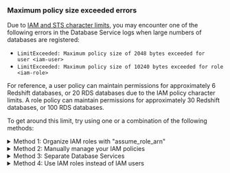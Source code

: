 ### Maximum policy size exceeded errors

Due to [IAM and STS character
limits](https://docs.aws.amazon.com/IAM/latest/UserGuide/reference_iam-quotas.html#reference_iam-quotas-entity-length),
you may encounter one of the following errors in the Database Service logs when
large numbers of databases are registered:
- `LimitExceeded: Maximum policy size of 2048 bytes exceeded for user <iam-user>`
- `LimitExceeded: Maximum policy size of 10240 bytes exceeded for role <iam-role>`

For reference, a user policy can maintain permissions for approximately 6
Redshift databases, or 20 RDS databases due to the IAM policy character limits.
A role policy can maintain permissions for approximately 30 Redshift databases,
or 100 RDS databases.

To get around this limit, try using one or a combination of the following
methods:

<details>
<summary>Method 1: Organize IAM roles with &quot;assume_role_arn&quot;</summary>
You can reduce the policy size by separating them into multiple IAM roles. Use
`assume_role_arn` to specify different IAM roles for accessing the databases:

<Tabs>
  <TabItem label="Auto-Discovery by Discovery Service">
  You can specify `assume_role_arn` in the AWS matchers of Discovery Service's
  configuration:

  (!docs/pages/includes/discovery/discovery-group.mdx!)

  ```yaml
  discovery_service:
    discovery_group: "prod"
    enabled: true
    aws:
      - types: ["rds"]
        regions: ["us-west-1", "us-west-2"]
        assume_role_arn: "arn:aws:iam::123456789012:role/example-role-rds-env-prod-discovery"
        tags:
          "env": "prod"

      - types: ["redshift", "redshift-serverless"]
        regions: ["us-west-2"]
        assume_role_arn: "arn:aws:iam::123456789012:role/example-role-redshift-env-dev"
        tags:
          "env": "dev"
  ```
  The Discovery Service will use the IAM roles specified in `assume_role_arn`
  for discovery, and by default the Database Service will use the same IAM
  roles for authentication.

  However, you can also overwrite the IAM roles for authentication by Database
  Service if you wish to use different roles:
  ```yaml
  db_service:
    enabled: true
    resources:
      # Matches us-west-1 env=prod RDS databases from Discovery Service, and
      # overwrites assume_role_arn.
      - labels:
          "env": "prod"
          "region": "us-west-1"
        aws:
          assume_role_arn: "arn:aws:iam::123456789012:role/example-role-rds-env-prod-us-west-1-access"

      # Matches us-west-2 env=prod RDS databases from Discovery Service, and
      # overwrites assume_role_arn.
      - labels:
          "env": "prod"
          "region": "us-west-2"
        aws:
          assume_role_arn: "arn:aws:iam::123456789012:role/example-role-rds-env-prod-us-west-2-access"

      # Matches env=dev Redshift databases from Discovery Service and inherits
      # "arn:aws:iam::123456789012:role/example-role-redshift-env-dev"
      - labels:
          "env": "dev"
  ```

  <Admonition type="tip" title="Auto-discovery labels">
  Teleport generates certain labels derived from the cloud resource attributes
  during discovery. See [Auto-Discovery
  labels](../../reference/agent-services/database-access-reference/labels.mdx)
  /labels/#auto-discovery)
  for more details.
  </Admonition>

  Create or print the required IAM policies with the following commands and
  attach them to the respective IAM roles:

  ```code
  $ teleport db configure aws create-iam --types redshift,redshift-serverless --name teleport-redshift-access
  $ teleport db configure aws print-iam --types redshift,redshift-serverless
  ```

  Refer to the command usage for a complete list of database types supported by
  the `--types` option.

  </TabItem>

  <TabItem label="Auto-Discovery by Database Service">
  You can specify `assume_role_arn` in the AWS matchers of Database Service's
  configuration:
  ```yaml
  db_service:
    enabled: true
    aws:
      - types: ["rds"]
        regions: ["us-west-1", "us-west-2"]
        assume_role_arn: "arn:aws:iam::123456789012:role/example-role-rds-env-prod"
        tags:
          "env": "prod"

      - types: ["redshift", "redshift-serverless"]
        regions: ["us-west-2"]
        assume_role_arn: "arn:aws:iam::123456789012:role/example-role-redshift-env-dev"
        tags:
          "env": "dev"
  ```
  The Database Service will use the IAM roles specified `assume_role_arn` for
  both discovery and authentication.

  To bootstrap IAM permissions, run the bootstrap command for each `assume_role_arn`:

   ```code
   $ teleport db configure bootstrap \
       -c /etc/teleport.yaml \
       --policy-name teleport-policy-rds-env-prod \
       --attach-to-role "arn:aws:iam::123456789012:role/example-role-rds-env-prod"
  ```
  </TabItem>

  <TabItem label="Static config">
  You can specify `aws.assume_role_arn` when defining databases in Database
  Service's configuration:
  ```yaml
  db_service:
    enabled: true
    databases:
    - name: "rds-postgres"
      protocol: "postgres"
      uri: "rds-postgres.abcdef012345.us-west-1.rds.amazonaws.com:5432"
      aws:
          assume_role_arn: "arn:aws:iam::123456789012:role/example-rds-access-role"
  ```

  To bootstrap IAM permissions, run the bootstrap command for each `assume_role_arn`:

   ```code
   $ teleport db configure bootstrap \
       -c /etc/teleport.yaml \
       --policy-name teleport-policy-rds-access \
       --attach-to-role "arn:aws:iam::123456789012:role/example-rds-access-role"
  ```
  </TabItem>

  <TabItem label="Other dynamic resources">
  You can specify `aws.assume_role_arn` when defining databases:
  ```yaml
  kind: db
  version: v3
  metadata:
    name: "rds-postgres"
    labels:
      env: "dev"
  spec:
    protocol: "postgres"
    uri: "rds-postgres.abcdef012345.us-west-1.rds.amazonaws.com:5432"
    aws:
      assume_role_arn: "arn:aws:iam::123456789012:role/example-rds-access-role"
  ```

  Alternatively, you can overwrite the IAM roles for authentication by Database
  Service:
  ```yaml
  db_service:
    enabled: true
    resources:
      # Matches env=dev databases and overwrites assume_role_arn.
      - labels:
          "env": "dev"
        aws:
          assume_role_arn: "arn:aws:iam::123456789012:role/example-env-dev-access"

      # Matches env=prod database, and use the assume_role_arn in the database's
      # definition or use the host IAM identity if assume_role_arn is empty.
      - labels:
          "env": "prod"
  ```

  Create or print the required IAM policies with the following commands and
  attach them to the respective IAM roles:

  ```code
  $ teleport db configure aws create-iam --types rds --name teleport-rds-access
  $ teleport db configure aws print-iam --types rds
  ```

  Refer to the command usage for a complete list of database types supported by
  the `--types` option.
  </TabItem>

</Tabs>

The IAM roles specified in `assume_role_arn` must
[trust](https://aws.amazon.com/blogs/security/how-to-use-trust-policies-with-iam-roles/)
the IAM identity of the host running the Database Service.

The `assume_role_arn` is not limited to the same AWS account so you can also
use this feature for [AWS Cross-Account
Access](../../zero-trust-access/enroll-resources/database-access/enroll-aws-databases/aws-cross-account.mdx).

</details>

<details>
<summary>Method 2: Manually manage your IAM policies</summary>
You can manually manage IAM policies for database connections instead of
relying on the Database Service to update them.

For example, you can limit the character size by attaching a policy with a
wildcard "*" for "Resource":

<Tabs>
  <TabItem label="RDS or RDS Proxy">
  ```json
  {
      "Version": "2012-10-17",
      "Statement": [
          {
              "Effect": "Allow",
              "Action": "rds-db:connect",
              "Resource": "*"
          }
      ]
  }
  ```
  </TabItem>
  <TabItem label="Redshift">
  ```json
  {
      "Version": "2012-10-17",
      "Statement": [
          {
              "Effect": "Allow",
              "Action": "redshift:GetClusterCredentials",
              "Resource": "*"
          }
      ]
  }
  ```
  </TabItem>
</Tabs>

You can safely remove the inline policy created by the Database Service and the
IAM permissions for the Database Service to `Get/Put/Delete` the user or role
policy.

</details>

<details>
<summary>Method 3: Separate Database Services</summary>

You can deploy [the Database Service in a highly available (HA)
configuration](../../zero-trust-access/enroll-resources/database-access/guides/ha.mdx) where databases can be
sharded to separate Database Services with different IAM roles.

</details>

<details>
<summary>Method 4: Use IAM roles instead of IAM users</summary>

IAM users have a lower character limit compared to IAM roles. If the limit is
exceeded for a user policy, it is recommended to use IAM roles for the Database
Service instead.

</details>
